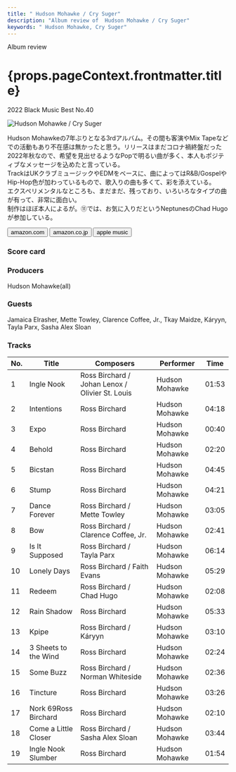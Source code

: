 ```yaml
---
title: " Hudson Mohawke / Cry Suger"
description: "Album review of  Hudson Mohawke / Cry Suger"
keywords: " Hudson Mohawke, Cry Suger"
---
```





<p className="largeP">Album review</p>
<h1 className="h1--no--margin">{props.pageContext.frontmatter.title}</h1>
<p className="largeP">
  <Link to="/best50/2022/">2022 Black Music Best No.40</Link>
</p>

<Row  className="image-card-group">
	<Column colMd={3} colLg={4} noGutterMdLeft="">
       <ImageCard>

![ Hudson Mohawke / Cry Suger](../../images/cd/hudsonmohawke2L.jpg)

</ImageCard>
	</Column>
	<Column colMd={4} colLg={8} noGutterMdLeft="">
		<p>
			Hudson Mohawkeの7年ぶりとなる3rdアルバム。その間も客演やMix Tapeなどでの活動もあり不在感は無かったと思う。リリースはまだコロナ禍終盤だった2022年秋なので、希望を見出せるようなPopで明るい曲が多く、本人もポジティブなメッセージを込めたと言っている。
			<br/>TrackはUKクラブミュージックやEDMをベースに、曲によってはR&B/GospelやHip-Hop色が加わっているもので、歌入りの曲も多くて、彩を添えている。
			<br/>エクスペリメンタルなところも、まだまだ、残っており、いろいろなタイプの曲が有って、非常に面白い。
			<br/>制作はほぼ本人によるが。⑪では、お気に入りだというNeptunesのChad Hugoが参加している。
		</p>
		<div>
		  <Button className="button-right-mergin"  href="https://amzn.to/3XJSKej" renderIcon={ArrowUpRight} size='sm' kind='primary'>
  	    amazon.com
  	  </Button>
  	  <Button className="button-right-mergin"  href="https://amzn.to/3XPcwVB" renderIcon={ArrowUpRight} size='sm' kind='secondary'>
  	    amazon.co.jp
  	  </Button>
			<Button className="button-right-mergin"  href="https://apple.co/44EnlMx" renderIcon={ArrowUpRight} size='sm' kind='tertiary'>
  	   	apple music
  	  </Button>
			<AdvJS2/>
		</div>
	</Column>
</Row>
<Row >
	<Column colMd={4} colLg={4} noGutterMdLeft="">
		<div>
		  <h3>Score card</h3>
			<SliderJS1 value="4" />
		  <SliderJS2 value="1" />
			<SliderJS3 value="1" />
		  <SliderJS4 value="8" />
		</div>
	</Column>
	<Column colMd={8} colLg={8} noGutterMdLeft="">
		<div>
			<h3>Producers</h3>
			<p>
				Hudson Mohawke(all)
			</p>
			<h3>Guests</h3>
			<p>
				Jamaica Elrasher, Mette Towley, Clarence Coffee, Jr., Tkay Maidze, Káryyn, Tayla Parx, Sasha Alex Sloan
			</p>
		</div>
	</Column>
</Row>

<h3>Tracks</h3>

| No. | Title                | Composers                                       | Performer      | Time  |
| --- | -------------------- | ----------------------------------------------- | -------------- | ----- |
| 1   | Ingle Nook           | Ross Birchard / Johan Lenox / Olivier St. Louis | Hudson Mohawke | 01:53 |
| 2   | Intentions           | Ross Birchard                                   | Hudson Mohawke | 04:18 |
| 3   | Expo                 | Ross Birchard                                   | Hudson Mohawke | 00:40 |
| 4   | Behold               | Ross Birchard                                   | Hudson Mohawke | 02:20 |
| 5   | Bicstan              | Ross Birchard                                   | Hudson Mohawke | 04:45 |
| 6   | Stump                | Ross Birchard                                   | Hudson Mohawke | 04:21 |
| 7   | Dance Forever        | Ross Birchard / Mette Towley                    | Hudson Mohawke | 03:05 |
| 8   | Bow                  | Ross Birchard / Clarence Coffee, Jr.            | Hudson Mohawke | 02:41 |
| 9   | Is It Supposed       | Ross Birchard / Tayla Parx                      | Hudson Mohawke | 06:14 |
| 10  | Lonely Days          | Ross Birchard / Faith Evans                     | Hudson Mohawke | 05:29 |
| 11  | Redeem               | Ross Birchard / Chad Hugo                       | Hudson Mohawke | 02:08 |
| 12  | Rain Shadow          | Ross Birchard                                   | Hudson Mohawke | 05:33 |
| 13  | Kpipe                | Ross Birchard / Káryyn                          | Hudson Mohawke | 03:10 |
| 14  | 3 Sheets to the Wind | Ross Birchard                                   | Hudson Mohawke | 02:24 |
| 15  | Some Buzz            | Ross Birchard / Norman Whiteside                | Hudson Mohawke | 02:36 |
| 16  | Tincture             | Ross Birchard                                   | Hudson Mohawke | 03:26 |
| 17  | Nork 69Ross Birchard | Ross Birchard                                   | Hudson Mohawke | 02:10 |
| 18  | Come a Little Closer | Ross Birchard / Sasha Alex Sloan                | Hudson Mohawke | 03:44 |
| 19  | Ingle Nook Slumber   | Ross Birchard                                   | Hudson Mohawke | 01:54 |
